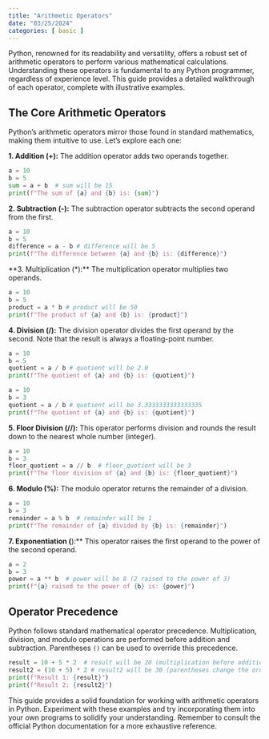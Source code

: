 ```yaml
---
title: "Arithmetic Operators"
date: "03/25/2024"
categories: [ basic ]
---
```



Python, renowned for its readability and versatility, offers a robust set of arithmetic operators to perform various mathematical calculations.  Understanding these operators is fundamental to any Python programmer, regardless of experience level. This guide provides a detailed walkthrough of each operator, complete with illustrative examples.


## The Core Arithmetic Operators

Python's arithmetic operators mirror those found in standard mathematics, making them intuitive to use. Let's explore each one:

**1. Addition (+):**  The addition operator adds two operands together.

```python
a = 10
b = 5
sum = a + b  # sum will be 15
print(f"The sum of {a} and {b} is: {sum}")
```

**2. Subtraction (-):** The subtraction operator subtracts the second operand from the first.

```python
a = 10
b = 5
difference = a - b # difference will be 5
print(f"The difference between {a} and {b} is: {difference}")
```

**3. Multiplication (*):** The multiplication operator multiplies two operands.

```python
a = 10
b = 5
product = a * b # product will be 50
print(f"The product of {a} and {b} is: {product}")
```

**4. Division (/):** The division operator divides the first operand by the second.  Note that the result is always a floating-point number.

```python
a = 10
b = 5
quotient = a / b # quotient will be 2.0
print(f"The quotient of {a} and {b} is: {quotient}")

a = 10
b = 3
quotient = a / b # quotient will be 3.3333333333333335
print(f"The quotient of {a} and {b} is: {quotient}")

```

**5. Floor Division (//):** This operator performs division and rounds the result down to the nearest whole number (integer).

```python
a = 10
b = 3
floor_quotient = a // b  # floor_quotient will be 3
print(f"The floor division of {a} and {b} is: {floor_quotient}")
```

**6. Modulo (%):** The modulo operator returns the remainder of a division.

```python
a = 10
b = 3
remainder = a % b  # remainder will be 1
print(f"The remainder of {a} divided by {b} is: {remainder}")
```

**7. Exponentiation (**):** This operator raises the first operand to the power of the second operand.

```python
a = 2
b = 3
power = a ** b  # power will be 8 (2 raised to the power of 3)
print(f"{a} raised to the power of {b} is: {power}")
```


## Operator Precedence

Python follows standard mathematical operator precedence.  Multiplication, division, and modulo operations are performed before addition and subtraction.  Parentheses `()` can be used to override this precedence.


```python
result = 10 + 5 * 2  # result will be 20 (multiplication before addition)
result2 = (10 + 5) * 2 # result2 will be 30 (parentheses change the order)
print(f"Result 1: {result}")
print(f"Result 2: {result2}")

```

This guide provides a solid foundation for working with arithmetic operators in Python.  Experiment with these examples and try incorporating them into your own programs to solidify your understanding.  Remember to consult the official Python documentation for a more exhaustive reference.

